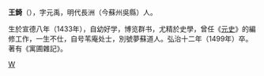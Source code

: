'''王錡'''（{{bd|1433年||1499年||}}），字元禹，明代長洲（今蘇州吳縣）人。

生於宣德八年（1433年），自幼好学，博览群书，尤精於史學，曾任《[[元史|元史]]》的編修工作，一生不仕，自号苇庵处士，別號夢蘇道人。弘治十二年（1499年）卒。著有《寓圃雜記》。

[[Category:明朝歷史學家|W]]
